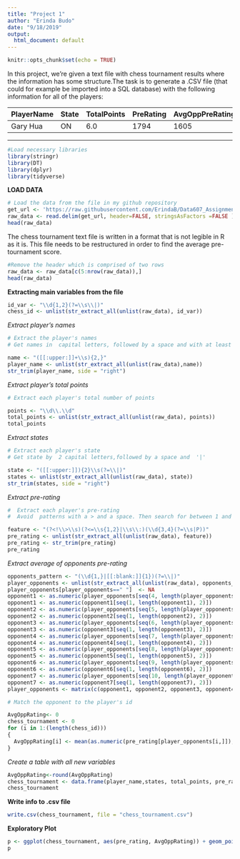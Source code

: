 ---
title: "Project 1"
author: "Erinda Budo"
date: "9/18/2019"
output:
  html_document: default
---

```{r setup, include=FALSE}
knitr::opts_chunk$set(echo = TRUE)
```

In this project, we’re given a text file with chess tournament results where the information has some structure.The task is to generate a .CSV file (that could for example be imported into a SQL database) with the following information for all of the players:

 PlayerName  | State |TotalPoints|PreRating |AvgOppPreRating |
-------------| ------|-----------|----------|----------------|
 Gary Hua    | ON    |  6.0      | 1794     |  1605          |



------------------------------------------------------------------------------------------

```{r,warning=FALSE,message=FALSE} 
#Load necessary libraries
library(stringr)
library(DT)
library(dplyr)
library(tidyverse)
```


**LOAD DATA**

```{r}
# Load the data from the file in my github repository
get_url <- 'https://raw.githubusercontent.com/ErindaB/Data607_Assignment/master/tournamentinfo.txt'
raw_data <- read.delim(get_url, header=FALSE, stringsAsFactors =FALSE )
head(raw_data)
```


The chess tournament text file is written in a format that is not legible in R as it is. This file needs to be restructured in order to find the average pre-tournament score.


```{r}
#Remove the header which is comprised of two rows
raw_data <- raw_data[c(5:nrow(raw_data)),]
head(raw_data)
```

**Extracting main variables from the file**

```{r}
id_var <- "\\d{1,2}(?=\\s\\|)"
chess_id <- unlist(str_extract_all(unlist(raw_data), id_var))
```


*Extract player's names*
```{r}
# Extract the player's names 
# Get names in  capital letters, followed by a space and with at least two matches

name <- "([[:upper:]]+\\s){2,}"
player_name <- unlist(str_extract_all(unlist(raw_data),name))
str_trim(player_name, side = "right")
```



*Extract player's total points*

```{r}
# Extract each player's total number of points

points <- "\\d\\.\\d"
total_points <- unlist(str_extract_all(unlist(raw_data), points))
total_points
```

*Extract states*

```{r}
# Extract each player's state
# Get state by  2 capital letters,followed by a space and  '|'

state <- "([[:upper:]]){2}\\s(?=\\|)"
states <- unlist(str_extract_all(unlist(raw_data), state))
str_trim(states, side = "right")
```


*Extract pre-rating*
```{r}
#  Extract each player's pre-rating
#  Avoid  patterns with a > and a space. Then search for between 1 and two spaces, or one space and a colon, followed by 3 or 4 digits, and  a space or the letter 'P'

feature <- "(?<!\\>\\s)(?<=\\s{1,2}|\\s\\:)(\\d{3,4}(?=\\s|P))"
pre_rating <- unlist(str_extract_all(unlist(raw_data), feature))
pre_rating <- str_trim(pre_rating)
pre_rating
```


*Extract average of opponents pre-rating*
```{r}

opponents_pattern <- "(\\d{1,}|[[:blank:]]{1})(?=\\|)"
player_opponents <- unlist(str_extract_all(unlist(raw_data), opponents_pattern))
player_opponents[player_opponents==" "]  <- NA
opponent1 <- as.numeric(player_opponents[seq(4, length(player_opponents), 10)])
opponent1 <- as.numeric(opponent1[seq(1, length(opponent1), 2)])
opponent2 <- as.numeric(player_opponents[seq(5, length(player_opponents), 10)])
opponent2 <- as.numeric(opponent2[seq(1, length(opponent2), 2)])
opponent3 <- as.numeric(player_opponents[seq(6, length(player_opponents), 10)])
opponent3 <- as.numeric(opponent3[seq(1, length(opponent3), 2)])
opponent4 <- as.numeric(player_opponents[seq(7, length(player_opponents), 10)])
opponent4 <- as.numeric(opponent4[seq(1, length(opponent4), 2)])
opponent5 <- as.numeric(player_opponents[seq(8, length(player_opponents), 10)])
opponent5 <- as.numeric(opponent5[seq(1, length(opponent5), 2)])
opponent6 <- as.numeric(player_opponents[seq(9, length(player_opponents), 10)])
opponent6 <- as.numeric(opponent6[seq(1, length(opponent6), 2)])
opponent7 <- as.numeric(player_opponents[seq(10, length(player_opponents), 10)])
opponent7 <- as.numeric(opponent7[seq(1, length(opponent7), 2)])
player_opponents <- matrix(c(opponent1, opponent2, opponent3, opponent4, opponent5, opponent6, opponent7),nrow = 64, ncol = 7)

# Match the opponent to the player's id

AvgOppRating<- 0
chess_tournament <- 0
for (i in 1:(length(chess_id)))
{
  AvgOppRating[i] <- mean(as.numeric(pre_rating[player_opponents[i,]]), na.rm = T)
}


```


*Create a table with all new variables*

```{r}
AvgOppRating<-round(AvgOppRating)
chess_tournament <- data.frame(player_name,states, total_points, pre_rating, AvgOppRating)
chess_tournament
```

**Write info to .csv file**

```{r}
write.csv(chess_tournament, file = "chess_tournament.csv")

```

**Exploratory Plot**

```{r}
p <- ggplot(chess_tournament, aes(pre_rating, AvgOppRating)) + geom_point(aes(color=total_points)) + ggtitle("Comparing Player Pre-Rating to Avg Opponent Pre-Rating \n  by Total Points Gained")
p

```


